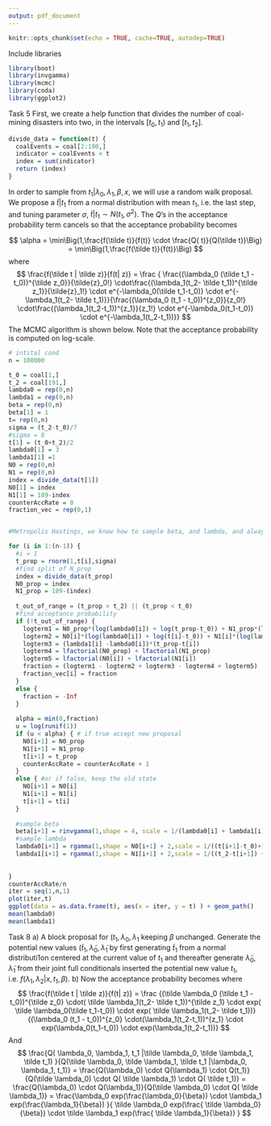 ---
output: pdf_document
---

```{r, include=FALSE}
knitr::opts_chunk$set(echo = TRUE, cache=TRUE, autodep=TRUE)
```


Include libraries
```{r}
library(boot)
library(invgamma)
library(mcmc)
library(coda)
library(ggplot2)
```


Task 5
First, we create a help function that divides the number of coal-mining disasters into two, in the intervals $[t_0,t_1)$ and $[t_1,t_2]$.

```{r}
divide_data = function(t) {
  coalEvents = coal[2:190,]
  indicator = coalEvents < t
  index = sum(indicator)
  return (index)
}
```

In order to sample from $t_1|\lambda_0,\lambda_1,\beta,x$, we will use a random walk proposal. We propose a $\tilde{t}|t_1$ from a normal distribution with mean $t_1$, i.e. the last step, and tuning parameter $\sigma$, $\tilde{t}|t_1 \sim N(t_1,\sigma^2)$. The $Q$'s in the acceptance probability term cancels so that the acceptance probability becomes

$$
\alpha = \min\Big(1,\frac{f(\tilde t)}{f(t)} \cdot \frac{Q( t)}{Q(\tilde t)}\Big) =  \min\Big(1,\frac{f(\tilde t)}{f(t)}\Big)
$$
where 
$$
\frac{f(\tilde t | \tilde z)}{f(t| z)} = \frac { \frac{(\lambda_0 (\tilde t_1 - t_0))^{\tilde z_0}}{\tilde{z}_0!} \cdot\frac{(\lambda_1(t_2- \tilde t_1))^{\tilde z_1}}{\tilde{z}_1!} \cdot e^{-\lambda_0(\tilde t_1-t_0)} \cdot e^{-\lambda_1(t_2- \tilde t_1)}}{\frac{(\lambda_0 (t_1 - t_0))^{z_0}}{z_0!} \cdot\frac{(\lambda_1(t_2-t_1))^{z_1}}{z_1!} \cdot e^{-\lambda_0(t_1-t_0)} \cdot e^{-\lambda_1(t_2-t_1))}}
$$
The MCMC algorithm is shown below. Note that the acceptance probability is computed on log-scale.

```{r}
# intital cond
n = 100000

t_0 = coal[1,]
t_2 = coal[191,]
lambda0 = rep(0,n)
lambda1 = rep(0,n)
beta = rep(0,n)
beta[1] = 1
t= rep(0,n)
sigma = (t_2-t_0)/7
#sigma = 8
t[1] = (t_0+t_2)/2
lambda0[1] = 3
lambda1[1] =1
N0 = rep(0,n)
N1 = rep(0,n)
index = divide_data(t[1])
N0[1] = index
N1[1] = 189-index
counterAccRate = 0
fraction_vec = rep(0,1)


#Metropolis Hastings, we know how to sample beta, and lambda, and always accept the proposals. For t, using random walk proposals.

for (i in 1:(n-1)) {
  #i = 1
  t_prop = rnorm(1,t[i],sigma)
  #find split of N_prop
  index = divide_data(t_prop)
  N0_prop = index
  N1_prop = 189-(index)
  
  t_out_of_range = (t_prop > t_2) || (t_prop < t_0)
  #find acceptance probability
  if (!t_out_of_range) {
    logterm1 = N0_prop*(log(lambda0[i]) + log(t_prop-t_0)) + N1_prop*(log(lambda1[i]) + log(t_2-t_prop))
    logterm2 = N0[i]*(log(lambda0[i]) + log(t[i]-t_0)) + N1[i]*(log(lambda1[i]) + log(t_2-t[i]))
    logterm3 = (lambda1[i] -lambda0[i])*(t_prop-t[i])
    logterm4 = lfactorial(N0_prop) + lfactorial(N1_prop)
    logterm5 = lfactorial(N0[i]) + lfactorial(N1[i])
    fraction = (logterm1 - logterm2 + logterm3 - logterm4 + logterm5)
    fraction_vec[i] = fraction
  }
  else {
    fraction = -Inf
  }
  
  alpha = min(0,fraction)
  u = log(runif(1))
  if (u < alpha) { # if true accept new proposal
    N0[i+1] = N0_prop
    N1[i+1] = N1_prop
    t[i+1] = t_prop
    counterAccRate = counterAccRate + 1
  }
  else { #or if false, keep the old state
    N0[i+1] = N0[i]
    N1[i+1] = N1[i]
    t[i+1] = t[i]
  }  
  
  #sample beta
  beta[i+1] = rinvgamma(1,shape = 4, scale = 1/(lambda0[i] + lambda1[i] + 1))
  #sample lambda
  lambda0[i+1] = rgamma(1,shape = N0[i+1] + 2,scale = 1/((t[i+1]-t_0)+1/beta[i+1]))
  lambda1[i+1] = rgamma(1,shape = N1[i+1] + 2,scale = 1/((t_2-t[i+1]) + 1/beta[i+1]))
  
  
}
counterAccRate/n
iter = seq(1,n,1)
plot(iter,t)
ggplot(data = as.data.frame(t), aes(x = iter, y = t) ) + geom_path()
mean(lambda0)
mean(lambda1)
```

Task 8
a)
A block proposal for $( t_1, \lambda_0, \lambda_1$ keeping $\beta$ unchanged. Generate the potential new values
$( \tilde t_1, \tilde \lambda_0, \tilde \lambda_1$ by first generating $\tilde t_1$ from a normal distributi1on centered at the current value of $t_1$ and thereafter generate $\tilde \lambda_0, \tilde \lambda_1$ from their joint full conditionals inserted the potential new
value $t_1$, i.e. $f( \lambda_1, \lambda_2|x, t_1, \beta).$
b)
Now the acceptance probability becomes
where 
$$
\frac{f(\tilde t | \tilde z)}{f(t| z)} = \frac {(\tilde \lambda_0 (\tilde t_1 - t_0))^{\tilde 
z_0} \cdot( \tilde \lambda_1(t_2- \tilde t_1))^{\tilde z_1} \cdot exp( \tilde \lambda_0(\tilde t_1-t_0)) \cdot exp( \tilde \lambda_1(t_2- \tilde t_1))}{(\lambda_0 (t_1 - t_0))^{z_0} \cdot(\lambda_1(t_2-t_1))^{z_1} \cdot exp(\lambda_0(t_1-t_0)) \cdot exp(\lambda_1(t_2-t_1))}
$$
And 
$$
\frac{Q( \lambda_0, \lambda_1,  t_1 |\tilde \lambda_0, \tilde \lambda_1, \tilde t_1) }{Q(\tilde \lambda_0, \tilde \lambda_1, \tilde t_1 |\lambda_0, \lambda_1, t_1)} = \frac{Q(\lambda_0) \cdot Q(\lambda_1) \cdot Q(t_1)}{Q(\tilde \lambda_0) \cdot Q( \tilde \lambda_1) \cdot Q( \tilde t_1)} = \frac{Q(\lambda_0) \cdot Q(\lambda_1)}{Q(\tilde \lambda_0) \cdot Q( \tilde \lambda_1)} = \frac{\lambda_0 exp(\frac{\lambda_0}{\beta}) \cdot \lambda_1 exp(\frac{\lambda_1}{\beta}) }{ \tilde \lambda_0 exp(\frac{ \tilde \lambda_0}{\beta}) \cdot \tilde  \lambda_1 exp(\frac{  \tilde \lambda_1}{\beta}) }
$$
